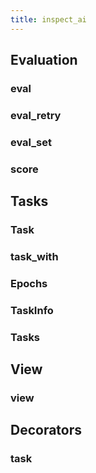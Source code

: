 ```yaml
---
title: inspect_ai
---
```


## Evaluation

### eval
### eval_retry
### eval_set
### score

## Tasks

### Task
### task_with
### Epochs
### TaskInfo
### Tasks

## View

### view

## Decorators

### task
